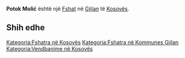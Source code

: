 {{Fshat në Kosovës
 | Emri                = Potok Molić
| srp_N_name = Potok Molić
| srp_N_FULL_NAME_RO = Potok Molić
| srp_N_FULL_NAME_ND_RO = Potok Molic
| srp_N_SORT_NAME_RG = POTOKMOLIC
| srp_N_FULL_NAME_RG = Potok Molić
| srp_N_FULL_NAME_ND_RG = Potok Molic

 | Emri (Rasa dhanore) = 
 | Figura              = 
 | Shteti              = Kosovo
 | Komuna              = Gjilan
 | Kodi postar         = 
 | Sipërfaqja          = 

 | Popullsia           = 

 | Regj. i popullsisë  = 
 | Dend. e popullsisë  = 
 | Faqja zyrtare       = 
 <!--- Koordinatat ----> 
 | Gjerësia            = 42.434722
 | Gjatësia            = 20.246111
 | Lartësia            = 
}}
'''Potok Molić''' është një [[Fshat]] në [[Gjilan]] të [[Kosovës]].

<!-- == Gjeografia == -->
<!-- == Historia == -->
<!-- == Demografia == -->
== Shih edhe ==
{{Komuna Gjilan}}
{{Kosovo-Administrata-Cung}}

[[Kategoria:Fshatra në Kosovës]]
[[Kategoria:Fshatra në Kommunes Gjilan]]
[[Kategoria:Vendbanime në Kosovës]]